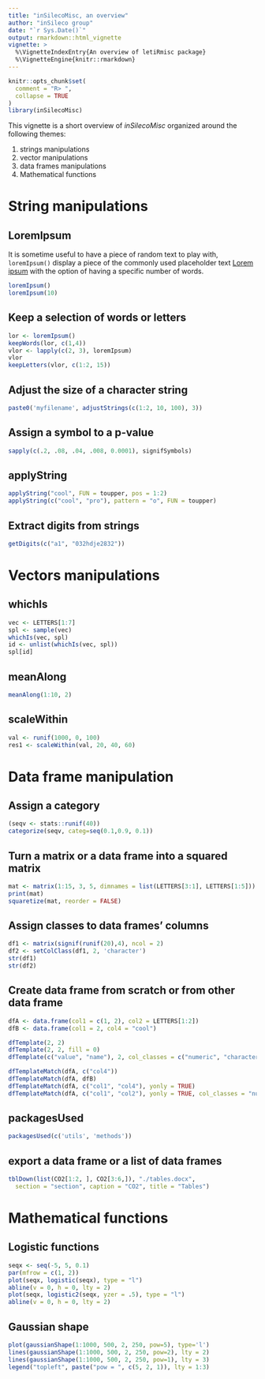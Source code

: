 ```yaml
---
title: "inSilecoMisc, an overview"
author: "inSileco group"
date: "`r Sys.Date()`"
output: rmarkdown::html_vignette
vignette: >
  %\VignetteIndexEntry{An overview of letiRmisc package}
  %\VignetteEngine{knitr::rmarkdown}
---
```



```r
knitr::opts_chunk$set(
  comment = "R> ",
  collapse = TRUE
)
library(inSilecoMisc)
```

This vignette is a short overview of *inSilecoMisc* organized around the following themes:

1. strings manipulations
2. vector manipulations
3. data frames manipulations
4. Mathematical functions


# String manipulations

## LoremIpsum

It is sometime useful to have a piece of random text to play with,
`loremIpsum()` display a piece of the commonly used placeholder text
[Lorem ipsum](https://en.wikipedia.org/wiki/Lorem_ipsum) with the option of
having a specific number of words.

```r
loremIpsum()
loremIpsum(10)
```

## Keep a selection of words or letters

```r
lor <- loremIpsum()
keepWords(lor, c(1,4))
vlor <- lapply(c(2, 3), loremIpsum)
vlor
keepLetters(vlor, c(1:2, 15))
```



## Adjust the size of a character string

```r
paste0('myfilename', adjustStrings(c(1:2, 10, 100), 3))
```

## Assign a symbol to a p-value

```r
sapply(c(.2, .08, .04, .008, 0.0001), signifSymbols)
```

## applyString

```r
applyString("cool", FUN = toupper, pos = 1:2)
applyString(c("cool", "pro"), pattern = "o", FUN = toupper)
```

## Extract digits from strings

```r
getDigits(c("a1", "032hdje2832"))
```




# Vectors manipulations


## whichIs

```r
vec <- LETTERS[1:7]
spl <- sample(vec)
whichIs(vec, spl)
id <- unlist(whichIs(vec, spl))
spl[id]
```

## meanAlong

```r
meanAlong(1:10, 2)
```

## scaleWithin

```r
val <- runif(1000, 0, 100)
res1 <- scaleWithin(val, 20, 40, 60)
```







# Data frame manipulation


## Assign a category

```r
(seqv <- stats::runif(40))
categorize(seqv, categ=seq(0.1,0.9, 0.1))
```


## Turn a matrix or a data frame into a squared matrix

```r
mat <- matrix(1:15, 3, 5, dimnames = list(LETTERS[3:1], LETTERS[1:5]))
print(mat)
squaretize(mat, reorder = FALSE)
```


## Assign classes to data frames' columns

```r
df1 <- matrix(signif(runif(20),4), ncol = 2)
df2 <- setColClass(df1, 2, 'character')
str(df1)
str(df2)
```

## Create data frame from scratch or from other data frame

```r
dfA <- data.frame(col1 = c(1, 2), col2 = LETTERS[1:2])
dfB <- data.frame(col1 = 2, col4 = "cool")

dfTemplate(2, 2)
dfTemplate(2, 2, fill = 0)
dfTemplate(c("value", "name"), 2, col_classes = c("numeric", "character"))

dfTemplateMatch(dfA, c("col4"))
dfTemplateMatch(dfA, dfB)
dfTemplateMatch(dfA, c("col1", "col4"), yonly = TRUE)
dfTemplateMatch(dfA, c("col1", "col2"), yonly = TRUE, col_classes = "numeric", fill = 0)
```

## packagesUsed

```r
packagesUsed(c('utils', 'methods'))
```

## export a data frame or a list of data frames

```R
tblDown(list(CO2[1:2, ], CO2[3:6,]), "./tables.docx",
  section = "section", caption = "CO2", title = "Tables")
```



# Mathematical functions

## Logistic functions

```r
seqx <- seq(-5, 5, 0.1)
par(mfrow = c(1, 2))
plot(seqx, logistic(seqx), type = "l")
abline(v = 0, h = 0, lty = 2)
plot(seqx, logistic2(seqx, yzer = .5), type = "l")
abline(v = 0, h = 0, lty = 2)
```

## Gaussian shape

```r
plot(gaussianShape(1:1000, 500, 2, 250, pow=5), type='l')
lines(gaussianShape(1:1000, 500, 2, 250, pow=2), lty = 2)
lines(gaussianShape(1:1000, 500, 2, 250, pow=1), lty = 3)
legend("topleft", paste("pow = ", c(5, 2, 1)), lty = 1:3)
```